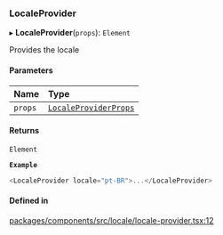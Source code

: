 ### LocaleProvider

▸ **LocaleProvider**(`props`): `Element`

Provides the locale

#### Parameters

| Name    | Type                                                       |
| :------ | :--------------------------------------------------------- |
| `props` | [`LocaleProviderProps`](interfaces/LocaleProviderProps.md) |

#### Returns

`Element`

**`Example`**

```ts
<LocaleProvider locale="pt-BR">...</LocaleProvider>
```

#### Defined in

[packages/components/src/locale/locale-provider.tsx:12](https://github.com/vtex/shoreline/blob/cc3cbcc20/packages/components/src/locale/locale-provider.tsx#L12)

